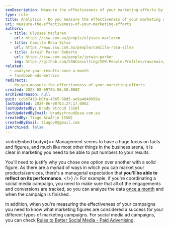 ```yaml
---
seoDescription: Measure the effectiveness of your marketing efforts by tracking key metrics and analyzing campaign performance to optimize future strategies.
type: rule
title: Analytics - Do you measure the effectiveness of your marketing efforts?
uri: measure-the-effectiveness-of-your-marketing-efforts
authors:
  - title: Ulysses Maclaren
    url: https://ssw.com.au/people/ulysses-maclaren
  - title: Camilla Rosa Silva
    url: https://www.ssw.com.au/people/camilla-rosa-silva
  - title: Jerwin Parker Roberto
    url: https://ssw.com.au/people/jerwin-parker
    img: https://github.com/SSWConsulting/SSW.People.Profiles/raw/main/Jerwin-Parker/Images/Jerwin-Parker-Profile.jpg
related:
  - analyse-your-results-once-a-month
  - facebook-ads-metrics
redirects:
  - do-you-measure-the-effectiveness-of-your-marketing-efforts
created: 2023-08-09T03:56:50.000Z
archivedreason: null
guid: ccbb7418-b0fa-4365-90d5-ae9a4d48999a
lastUpdated: 2024-06-08T03:27:17.000Z
lastUpdatedBy: Brady Stroud [SSW]
lastUpdatedByEmail: bradystroud@ssw.com.au
createdBy: Tiago AraÃºjo [SSW]
createdByEmail: tiagov8@gmail.com
isArchived: false
---
```


<introEmbed
  body={<>
Management seems to have a huge focus on facts and figures, and much like most other things in the business arena, it is clear in marketing you need to be able to put numbers to your results.

You'll need to justify why you chose one option over another with a solid figure. As there are a myriad of ways in which you can market your products/services, there's a managerial expectation that **you'll be able to reflect on its performance**.
  </>}
/>
For example, if you're coordinating a social media campaign, you need to make sure that all of the engagements and conversions are tracked, so you can analyze the data [once a month](/analyse-your-results-once-a-month) and when the campaign is finished.

In addition, when you're measuring the effectiveness of your campaigns you need to know what marketing figures are considered a success for your different types of marketing campaigns. For social media ad campaigns, you can check [Rules to Better Social Media - Paid Advertising](/rules-to-better-social-media-paid-advertising).
